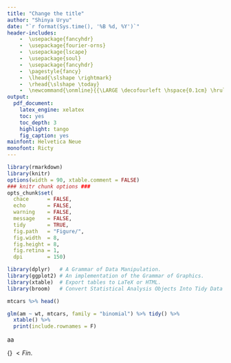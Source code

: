 ```yaml
---
title: "Change the title"
author: "Shinya Uryu"
date: "`r format(Sys.time(), '%B %d, %Y')`"
header-includes:
    -  \usepackage{fancyhdr}
    -  \usepackage{fourier-orns}
    -  \usepackage{lscape}
    -  \usepackage{soul}
    -  \usepackage{fancyhdr}
    -  \pagestyle{fancy}
    -  \lhead{\slshape \rightmark}
    -  \rhead{\slshape \today}
    -  \newcommand{\onmline}{{\LARGE \decofourleft \hspace{0.1cm} \hrulefill\hspace{0.2cm} \floweroneleft \floweroneright \hspace{0.2cm} \hrulefill \hspace{0.1cm} \decofourright}}
output:
  pdf_document:
    latex_engine: xelatex
    toc: yes
    toc_depth: 3
    highlight: tango
    fig_caption: yes
mainfont: Helvetica Neue
monofont: Ricty
---
```

\fontsize{12}{18}
\fontseries{b}
\selectfont
\onmline

```r
library(rmarkdown)
library(knitr)
options(width = 90, xtable.comment = FALSE)
### knitr chunk options ###
opts_chunk$set(
  chace      = FALSE,
  echo       = FALSE,
  warning    = FALSE,
  message    = FALSE,
  tidy       = TRUE,
  fig.path   = "Figure/",
  fig.width  = 8, 
  fig.height = 8,
  fig.retina = 1,
  dpi        = 150)
```

```r
library(dplyr)   # A Grammar of Data Manipulation.
library(ggplot2) # An implementation of the Grammar of Graphics.
library(xtable)  # Export tables to LaTeX or HTML.
library(broom)   # Convert Statistical Analysis Objects Into Tidy Data Frames.
```

\hl{highlight}

```r
mtcars %>% head()
```

```r
glm(am ~ wt, mtcars, family = "binomial") %>% tidy() %>%
  xtable() %>%
  print(include.rownames = F)
```

\begin{table}[ht]
\centering
\begin{tabular}{lrrrr}
  \hline
term & estimate & std.error & statistic & p.value \\ 
  \hline
(Intercept) & 12.04 & 4.51 & 2.67 & 0.01 \\ 
  wt & -4.02 & 1.44 & -2.80 & 0.01 \\ 
   \hline
\end{tabular}
\end{table}

\newpage

aa

\hrulefill\hspace{0.2cm} {\LARGE \grimace} $< Fin.$ \hspace{0.2cm} \hrulefill